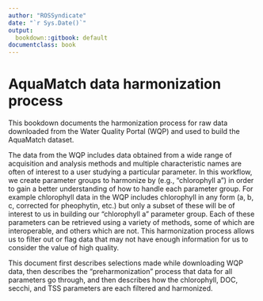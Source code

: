 ```yaml
---
author: "ROSSyndicate"
date: "`r Sys.Date()`"
output:
  bookdown::gitbook: default
documentclass: book
---
```


# AquaMatch data harmonization process

This bookdown documents the harmonization process for raw data downloaded from the Water Quality Portal (WQP) and used to build the AquaMatch dataset.

The data from the WQP includes data obtained from a wide range of acquisition and analysis methods and multiple characteristic names are often of interest to a user studying a particular parameter. In this workflow, we create parameter groups to harmonize by (e.g., "chlorophyll a") in order to gain a better understanding of how to handle each parameter group. For example chlorophyll data in the WQP includes chlorophyll in any form (a, b, c, corrected for pheophytin, etc.) but only a subset of these will be of interest to us in building our "chlorophyll a" parameter group. Each of these parameters can be retrieved using a variety of methods, some of which are interoperable, and others which are not. This harmonization process allows us to filter out or flag data that may not have enough information for us to consider the value of high quality. 

This document first describes selections made while downloading WQP data, then describes the "preharmonization" process that data for all parameters go through, and then describes how the chlorophyll, DOC, secchi, and TSS parameters are each filtered and harmonized.